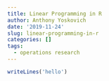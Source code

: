 ```yaml
---
title: Linear Programming in R
author: Anthony Yoskovich
date: '2019-11-24'
slug: linear-programming-in-r
categories: []
tags:
  - operations research
---
```



```r
writeLines('hello')
```